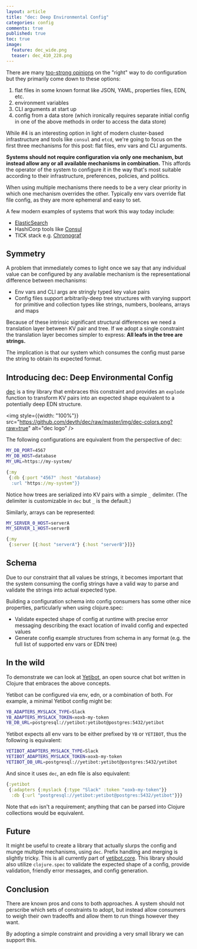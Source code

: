 ```yaml
---
layout: article
title: "dec: Deep Environmental Config"
categories: config
comments: true
published: true
toc: true
image:
  feature: dec_wide.png
  teaser: dec_410_228.png
---
```


There are many [too-strong
opinions](https://hn.algolia.com/?query=environment%20variables&sort=byDate&prefix&page=0&dateRange=all&type=story)
on the "right" way to do configuration but they primarily come down to these
options:

1. flat files in some known format like JSON, YAML, properties files, EDN, etc.
1. environment variables
1. CLI arguments at start up
1. config from a data store (which ironically requires separate initial config
   in one of the above methods in order to access the data store)

While #4 is an interesting option in light of modern cluster-based infrastructure
and tools like `consul` and `etcd`, we're going to focus on the first three
mechanisms for this post: flat files,  env vars and CLI arguments.

**Systems should not require configuration via only one mechanism, but instead
allow any or all available mechanisms in combination.** This affords the
operator of the system to configure it in the way that's most suitable according
to their infrastructure, preferences, policies, and politics.

When using multiple mechanisms there needs to be a very clear priority in which one
mechanism overrides the other. Typically env vars override flat file config, as
they are more ephemeral and easy to set.

A few modern examples of systems that work this way today include:

- [ElasticSearch](https://www.elastic.co/guide/en/elasticsearch/reference/current/settings.html)
- HashiCorp tools like [Consul](https://www.consul.io/docs/agent/options.html)
- TICK stack e.g. [Chronograf](https://docs.influxdata.com/chronograf/v1.6/administration/config-options#chronograf-service-options)

## Symmetry

A problem that immediately comes to light once we say that any individual value
can be configured by any available mechanism is the representational difference
between mechanisms:

- Env vars and CLI args are stringly typed key value pairs
- Config files support arbitrarily-deep tree structures with varying support for
  primitive and collection types like strings, numbers, booleans, arrays and
  maps

Because of these intrinsic significant structural differences we need a
translation layer between KV pair and tree. If we adopt a single constraint the
translation layer becomes simpler to express: **All leafs in the tree are
strings.**

The implication is that our system which consumes the config must parse the
string to obtain its expected format.

## Introducing dec: Deep Environmental Config

[dec](https://github.com/devth/dec) is a tiny library that embraces this
constraint and provides an `explode` function to transform KV pairs into an
expected shape equivalent to a potentially deep EDN structure.

<img style={{width: "100%"}} src="https://github.com/devth/dec/raw/master/img/dec-colors.png?raw=true" alt="dec logo" />

The following configurations are equivalent from the perspective of dec:

```bash
MY_DB_PORT=4567
MY_DB_HOST=database
MY_URL=https://my-system/
```

```clojure
{:my
 {:db {:port "4567" :host "database}
  :url "https://my-system"}}
```

Notice how trees are serialized into KV pairs with a simple `_` delimiter. (The
delimiter is customizable in `dec` but `_` is the default.)

Similarly, arrays can be represented:

```bash
MY_SERVER_0_HOST=serverA
MY_SERVER_1_HOST=serverB
```

```clojure
{:my
 {:server [{:host "serverA"} {:host "serverB"}]}}
```

## Schema

Due to our constraint that all values be strings, it becomes important that
the system consuming the config strings have a valid way to parse and validate
the strings into actual expected type.

Building a configuration schema into config consumers has some other nice
properties, particularly when using clojure.spec:

- Validate expected shape of config at runtime with precise error messaging
  describing the exact location of invalid config and expected values
- Generate config example structures from schema in any format (e.g. the full
  list of supported env vars or EDN tree)

## In the wild

To demonstrate we can look at [Yetibot](https://yetibot.com), an open source
chat bot written in Clojure that embraces the above concepts.

Yetibot can be configured via env, edn, or a combination of both. For example, a
minimal Yetibot config might be:

```bash
YB_ADAPTERS_MYSLACK_TYPE=Slack
YB_ADAPTERS_MYSLACK_TOKEN=xoxb-my-token
YB_DB_URL=postgresql://yetibot:yetibot@postgres:5432/yetibot
```

Yetibot expects all env vars to be either prefixed by `YB` or `YETIBOT`, thus
the following is equivalent:

```bash
YETIBOT_ADAPTERS_MYSLACK_TYPE=Slack
YETIBOT_ADAPTERS_MYSLACK_TOKEN=xoxb-my-token
YETIBOT_DB_URL=postgresql://yetibot:yetibot@postgres:5432/yetibot
```

And since it uses `dec`, an edn file is also equivalent:

```clojure
{:yetibot
 {:adapters {:myslack {:type "Slack" :token "xoxb-my-token"}}
  :db {:url "postgresql://yetibot:yetibot@postgres:5432/yetibot"}}}
```

Note that `edn` isn't a requirement; anything that can be parsed into Clojure
collections would be equivalent.

## Future

It might be useful to create a library that actually slurps the config and munge
multiple mechanisms, using `dec`. Prefix handling and merging is slightly
tricky. This is all currently part of
[yetibot.core](https://github.com/yetibot/yetibot.core/blob/4b607726bae926de31a48bb8a05e7345a8668484/src/yetibot/core/config.clj#L19-L47).
This library should also utilize `clojure.spec` to validate the expected shape
of a config, provide validation, friendly error messages, and config generation.

## Conclusion

There are known pros and cons to both approaches. A system should not perscribe
which sets of constraints to adopt, but instead allow consumers to weigh their
own tradeoffs and allow them to run things however they want.

By adopting a simple constraint and providing a very small library we can
support this.
